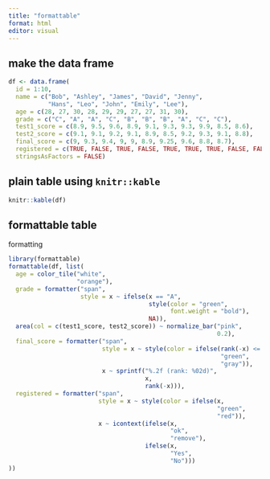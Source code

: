```yaml
---
title: "formattable"
format: html
editor: visual
---
```


## make the data frame

```r
df <- data.frame(
  id = 1:10,
  name = c("Bob", "Ashley", "James", "David", "Jenny", 
           "Hans", "Leo", "John", "Emily", "Lee"), 
  age = c(28, 27, 30, 28, 29, 29, 27, 27, 31, 30),
  grade = c("C", "A", "A", "C", "B", "B", "B", "A", "C", "C"),
  test1_score = c(8.9, 9.5, 9.6, 8.9, 9.1, 9.3, 9.3, 9.9, 8.5, 8.6),
  test2_score = c(9.1, 9.1, 9.2, 9.1, 8.9, 8.5, 9.2, 9.3, 9.1, 8.8),
  final_score = c(9, 9.3, 9.4, 9, 9, 8.9, 9.25, 9.6, 8.8, 8.7),
  registered = c(TRUE, FALSE, TRUE, FALSE, TRUE, TRUE, TRUE, FALSE, FALSE, FALSE),
  stringsAsFactors = FALSE)
```

## plain table using `knitr::kable`

```r
knitr::kable(df)
```

## formattable table

formatting

```r
library(formattable)
formattable(df, list(
  age = color_tile("white", 
                   "orange"),
  grade = formatter("span", 
                    style = x ~ ifelse(x == "A", 
                                       style(color = "green",
                                             font.weight = "bold"),
                                       NA)),
  area(col = c(test1_score, test2_score)) ~ normalize_bar("pink",
                                                          0.2),
  final_score = formatter("span",
                          style = x ~ style(color = ifelse(rank(-x) <= 3,
                                                           "green",
                                                           "gray")),
                          x ~ sprintf("%.2f (rank: %02d)",
                                      x,
                                      rank(-x))),
  registered = formatter("span",
                         style = x ~ style(color = ifelse(x,
                                                          "green",
                                                          "red")),
                         x ~ icontext(ifelse(x,
                                             "ok",
                                             "remove"),
                                      ifelse(x,
                                             "Yes",
                                             "No")))
))
```
